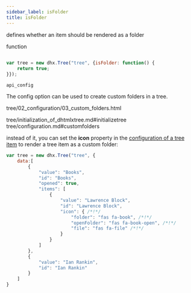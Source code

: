 ```yaml
---
sidebar_label: isFolder
title: isFolder
---
```



          


<Short>
 
defines whether an item should be rendered as a folder





</Short>



<Type>
 function


</Type>


~~~js
 
var tree = new dhx.Tree("tree", {isFolder: function() {
	return true;
}});


~~~
	api_config

<Descr>
 
The config option can be used to create custom folders in a tree.


</Descr>


 tree/02_configuration/03_custom_folders.html

 tree/initialization_of_dhtmlxtree.md#initializetree
tree/configuration.md#customfolders

 instead of it, you can set the <strong>icon</strong> property in the [configuration of a tree item](/tree/api/tree_data_config) to render a tree item as a custom folder:

~~~js
var tree = new dhx.Tree("tree", {
    data:[
        {
            "value": "Books",
            "id": "Books",
            "opened": true,
			"items": [
				{
					"value": "Lawrence Block",
					"id": "Lawrence Block",
					"icon": { /*!*/
						"folder": "fas fa-book", /*!*/
						"openFolder": "fas fa-book-open", /*!*/
						"file": "fas fa-file" /*!*/
					}
				}
			]
		},
		{
			"value": "Ian Rankin",
			"id": "Ian Rankin"
		}
	]
}
~~~